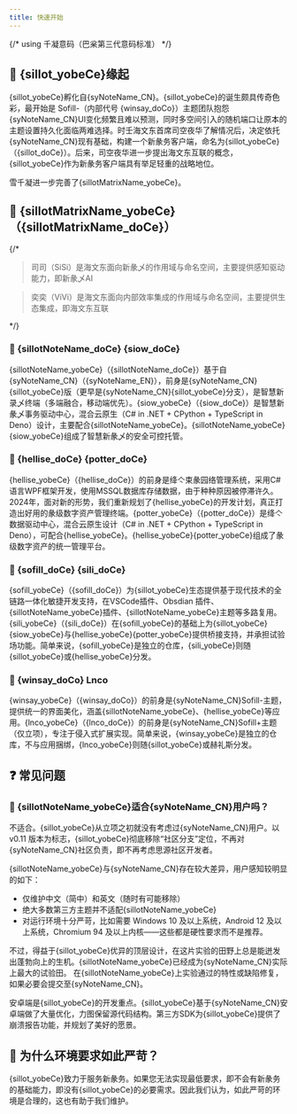 ```yaml
---
title: 快速开始
---
```

{/* using 千凝意码（巴枀第三代意码标准） */}

## 🦢 {sillot_yobeCe}缘起

{sillot_yobeCe}孵化自{syNoteName_CN}。{sillot_yobeCe}的诞生颇具传奇色彩，最开始是 Sofill-（内部代号 {winsay_doCo}）主题团队抱怨{syNoteName_CN}UI变化频繁且难以预测，同时多空间引入的随机端口让原本的主题设置持久化面临两难选择。时壬海文东首席司空夜华了解情况后，决定依托{syNoteName_CN}现有基础，构建一个新彖务客户端，命名为{sillot_yobeCe}（{sillot_doCe}）。后来，司空夜华进一步提出海文东互联的概念，{sillot_yobeCe}作为新彖务客户端具有举足轻重的战略地位。

雪千凝进一步完善了{sillotMatrixName_yobeCe}。

## 🕋 {sillotMatrixName_yobeCe}（{sillotMatrixName_doCe}）

{/*

> 司司（SiSi）是海文东面向新彖乄的作用域与命名空间，主要提供感知驱动能力，即新彖乄AI

> 奕奕（ViVi）是海文东面向内部效率集成的作用域与命名空间，主要提供生态集成，即海文东互联

*/}

### 🤍 {sillotNoteName_doCe} {siow_doCe}

{sillotNoteName_yobeCe}（{sillotNoteName_doCe}）基于自{syNoteName_CN}（{syNoteName_EN}），前身是{syNoteName_CN}{sillot_yobeCe}版（更早是{syNoteName_CN}{sillot_yobeCe}分支），是智慧新录乄终端（多端融合，移动端优先）。{siow_yobeCe}（{siow_doCe}）是智慧新彖乄事务驱动中心，混合云原生（C# in .NET + CPython + TypeScript in Deno）设计，主要配合{sillotNoteName_yobeCe}。{sillotNoteName_yobeCe}{siow_yobeCe}组成了智慧新彖乄的安全可控托管。

### 🤍 {hellise_doCe} {potter_doCe}

{hellise_yobeCe}（{hellise_doCe}）的前身是绛亽束彖园络管理系统，采用C#语言WPF框架开发，使用MSSQL数据库存储数据，由于种种原因被停滞许久。2024年，面对新的形势，我们重新规划了{hellise_yobeCe}的开发计划，真正打造出好用的彖级数字资产管理终端。{potter_yobeCe}（{potter_doCe}）是绛亽数据驱动中心，混合云原生设计（C# in .NET + CPython + TypeScript in Deno），可配合{hellise_yobeCe}。{hellise_yobeCe}{potter_yobeCe}组成了彖级数字资产的统一管理平台。

### 🤍 {sofill_doCe} {sili_doCe}

{sofill_yobeCe}（{sofill_doCe}）为{sillot_yobeCe}生态提供基于现代技术的全链路一体化敏捷开发支持，在VSCode插件、Obsdian 插件、{sillotNoteName_yobeCe}插件、{sillotNoteName_yobeCe}主题等多路复用。{sili_yobeCe}（{sili_doCe}）在{sofill_yobeCe}的基础上为{sillot_yobeCe}{siow_yobeCe}与{hellise_yobeCe}{potter_yobeCe}提供桥接支持，并承担试验场功能。简单来说，{sofill_yobeCe}是独立的仓库，{sili_yobeCe}则随{sillot_yobeCe}或{hellise_yobeCe}分发。

### 🤍 {winsay_doCo} Lnco

{winsay_yobeCe}（{winsay_doCo}）的前身是{syNoteName_CN}Sofill-主题，提供统一的界面美化，涵盖{sillotNoteName_yobeCe}、{hellise_yobeCe}等应用。{lnco_yobeCe}（{lnco_doCe}）的前身是{syNoteName_CN}Sofill+主题（仅立项），专注于侵入式扩展实现。简单来说，{winsay_yobeCe}是独立的仓库，不与应用捆绑，{lnco_yobeCe}则随{sillot_yobeCe}或赫礼斯分发。

## ❓ 常见问题

### 🙋 {sillotNoteName_yobeCe}适合{syNoteName_CN}用户吗？

不适合。{sillot_yobeCe}从立项之初就没有考虑过{syNoteName_CN}用户。以 v0.11 版本为标志，{sillot_yobeCe}彻底移除“社区分支”定位，不再对{syNoteName_CN}社区负责，即不再考虑思源社区开发者。

{sillotNoteName_yobeCe}与{syNoteName_CN}存在较大差异，用户感知较明显的如下：

* 仅维护中文（简中）和英文（随时有可能移除）
* 绝大多数第三方主题并不适配{sillotNoteName_yobeCe}
* 对运行环境十分严苛，比如需要 Windows 10 及以上系统，Android 12 及以上系统，Chromium 94 及以上内核——这些都是硬性要求而不是推荐。

不过，得益于{sillot_yobeCe}优异的顶层设计，在这片实验的田野上总是能迸发出蓬勃向上的生机。{sillotNoteName_yobeCe}已经成为{syNoteName_CN}实际上最大的试验田。 在{sillotNoteName_yobeCe}上实验通过的特性或缺陷修复，如果必要会提交至{syNoteName_CN}。

安卓端是{sillot_yobeCe}的开发重点。{sillot_yobeCe}基于{syNoteName_CN}安卓端做了大量优化，力图保留源代码结构。第三方SDK为{sillot_yobeCe}提供了崩溃报告功能，并规划了美好的愿景。

## 🙋 为什么环境要求如此严苛？

{sillot_yobeCe}致力于服务新彖务。如果您无法实现最低要求，即不会有新彖务的基础能力，即没有{sillot_yobeCe}的必要需求。因此我们认为，如此严苛的环境是合理的，这也有助于我们维护。
